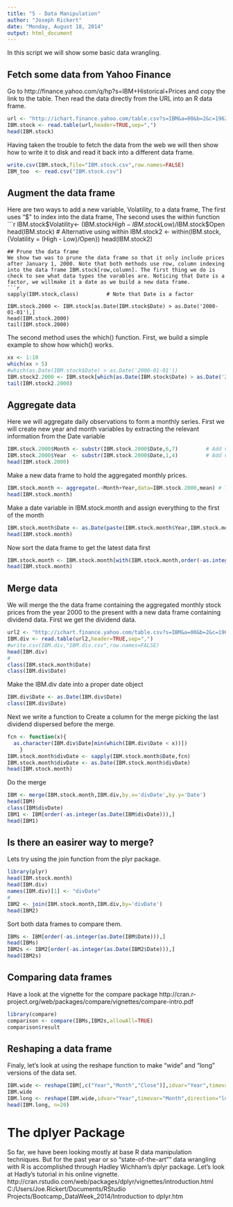 ```yaml
---
title: "5 - Data Manipulation"
author: "Joseph Rickert"
date: "Monday, August 18, 2014"
output: html_document
---
```

In this script we will show some basic data wrangling. 

## Fetch some data from Yahoo Finance  
Go to http://finance.yahoo.com/q/hp?s=IBM+Historical+Prices and copy the link to the table. Then read the data directly from the URL into an R data frame.
```r

url <- "http://ichart.finance.yahoo.com/table.csv?s=IBM&a=00&b=2&c=1962&d=11&e=22&f=2011&g=d&ignore=.csv"
IBM.stock <- read.table(url,header=TRUE,sep=",")
head(IBM.stock)
```
Having taken the trouble to fetch the data from the web we will then show how to write it to disk and read it back into a different data frame.
```r
write.csv(IBM.stock,file="IBM.stock.csv",row.names=FALSE)
IBM_too  <- read.csv("IBM.stock.csv")
```
## Augment the data frame
Here are two ways to add a new variable, Volatility, to a data frame, The first uses "$" to index into the data frame, The second uses the within function
```r
IBM.stock$Volatility<- (IBM.stock$High - IBM.stock$Low)/IBM.stock$Open
head(IBM.stock)
# Alternative using within
IBM.stock2 <- within(IBM.stock,{Volatility = (High - Low)/Open})
head(IBM.stock2)
```
## Prune the data frame
We show two was to prune the data frame so that it only include prices after January 1, 2000. Note that both methods use row, column indexing into the data frame IBM.stock[row,column]. The first thing we do is check to see what data types the varables are. Noticing that Date is a factor, we willmake it a date as we build a new data frame.
```r
sapply(IBM.stock,class)  		# Note that Date is a factor

IBM.stock.2000 <- IBM.stock[as.Date(IBM.stock$Date) > as.Date('2000-01-01'),]
head(IBM.stock.2000)
tail(IBM.stock.2000)
```
The second method uses the which() function. First, we build a simple example to show how which() works.
```r
xx <- 1:10
which(xx > 5)
#which(as.Date(IBM.stock$Date) > as.Date('2000-01-01'))
IBM.stock2.2000 <- IBM.stock[which(as.Date(IBM.stock$Date) > as.Date('2000-01-01')),]
tail(IBM.stock2.2000)
```
## Aggregate data
Here we will aggregate daily observations to form a monthly series. First we will create new year and month variables by extracting the relevant information from the Date variable
```r
IBM.stock.2000$Month <- substr(IBM.stock.2000$Date,6,7)  		# Add variable Month to data frame
IBM.stock.2000$Year  <- substr(IBM.stock.2000$Date,1,4)			# Add variable Year to the data frame
head(IBM.stock.2000)
```
Make a new data frame to hold the aggregated monthly prices.
```r
IBM.stock.month <- aggregate(.~Month+Year,data=IBM.stock.2000,mean) # The dot in the formula stands for everything
head(IBM.stock.month)
```
Make a date variable in IBM.stock.month and assign everything to the first of the month
```r
IBM.stock.month$Date <- as.Date(paste(IBM.stock.month$Year,IBM.stock.month$Month,'01',sep='-'))
head(IBM.stock.month)
```
Now sort the data frame to get the latest data first
```r
IBM.stock.month <- IBM.stock.month[with(IBM.stock.month,order(-as.integer(Year),Month)),]
head(IBM.stock.month)
```
## Merge data
We will merge the the data frame containing the aggregated monthly stock prices from the year 2000 to the present with a new data frame containing dividend data. First we get the dividend data.
```r
url2 <- "http://ichart.finance.yahoo.com/table.csv?s=IBM&a=00&b=2&c=1962&d=11&e=22&f=2011&g=v&ignore=.csv"
IBM.div <- read.table(url2,header=TRUE,sep=",")
#write.csv(IBM.div,"IBM.div.csv",row.names=FALSE)
head(IBM.div)
#
class(IBM.stock.month$Date)
class(IBM.div$Date)
```
Make the IBM.div date into a proper date object
```r
IBM.div$Date <- as.Date(IBM.div$Date)
class(IBM.div$Date)
```
Next we write a function to Create a column for the merge picking the last dividend dispersed before the merge.
```r
fcn <- function(x){
  as.character(IBM.div$Date[min(which(IBM.div$Date < x))])
	}
IBM.stock.month$divDate <- sapply(IBM.stock.month$Date,fcn)
IBM.stock.month$divDate <- as.Date(IBM.stock.month$divDate)
head(IBM.stock.month)
```
Do the merge
```r
IBM <- merge(IBM.stock.month,IBM.div,by.x='divDate',by.y='Date')
head(IBM)
class(IBM$divDate)
IBM1 <- IBM[order(-as.integer(as.Date(IBM$divDate))),]
head(IBM1)
```
## Is there an easirer way to merge?
Lets try using the join function from the plyr package.
```r
library(plyr)
head(IBM.stock.month)
head(IBM.div)
names(IBM.div)[1] <- "divDate"
#
IBM2 <- join(IBM.stock.month,IBM.div,by='divDate')
head(IBM2)
```
Sort both data frames to compare them.
```r
IBMs <- IBM[order(-as.integer(as.Date(IBM$Date))),]
head(IBMs)
IBM2s <- IBM2[order(-as.integer(as.Date(IBM2$Date))),]
head(IBM2s)
```
## Comparing data frames
Have a look at the vignette for the compare package
http://cran.r-project.org/web/packages/compare/vignettes/compare-intro.pdf
```r
library(compare)
comparison <- compare(IBMs,IBM2s,allowAll=TRUE)
comparison$result
```
## Reshaping a data frame
Finaly, let's look at using the reshape function to make "wide" and "long" versions of the data set.
```r
IBM.wide <- reshape(IBM[,c("Year","Month","Close")],idvar="Year",timevar="Month",direction="wide")
IBM.wide
IBM.long <- reshape(IBM.wide,idvar="Year",timevar="Month",direction="long")
head(IBM.long, n=20)
```
# The dplyer Package
So far, we have been looking mostly at base R data manipulation techniques. But for the past year or so "state-of-the-art"" data wrangling with R is accomplished through Hadley Wichham's dplyr package. Let's look at Hadly's tutorial in his online vignette.
http://cran.rstudio.com/web/packages/dplyr/vignettes/introduction.html
C:/Users/Joe.Rickert/Documents/RStudio Projects/Bootcamp_DataWeek_2014/Introduction to dplyr.htm
